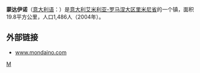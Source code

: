 '''蒙达伊诺'''（[[意大利语|意大利语]]：'''{{lang|it|Mondaino}}'''）是[[意大利|意大利]][[艾米利亚-罗马涅大区|艾米利亚-罗马涅大区]][[里米尼省|里米尼省]]的一个镇，面积19.8平方公里，人口1,486人（2004年）。

==外部链接==
* [http://www.mondaino.com www.mondaino.com] {{Wayback|url=http://www.mondaino.com/ |date=20210506151912 }}

{{Province of Rimini}}

{{里米尼省市鎮}}

[[Category:里米尼省市镇|M]]


{{Italy-geo-stub}}